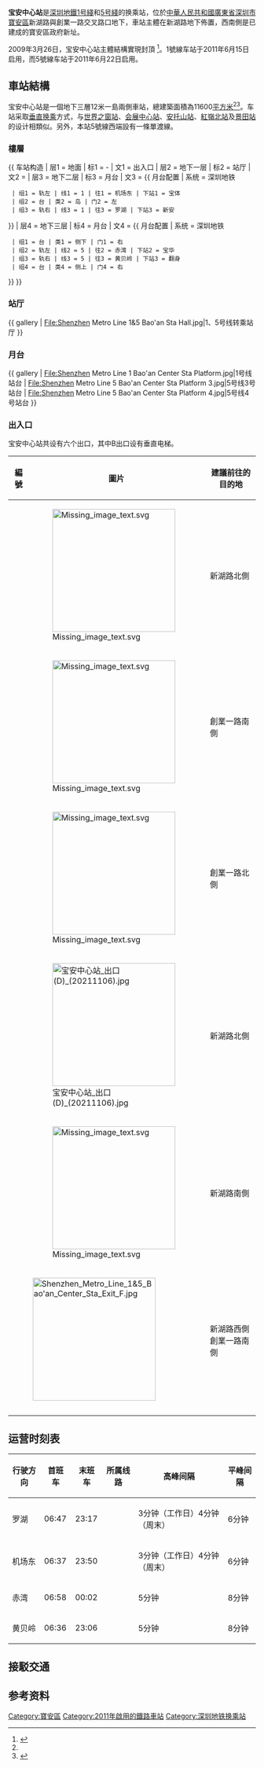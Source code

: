 {{noteTA
|G1=Transport
|G2=Railway
|G3=Unit
}}
{{Pathnav|深圳地鐵}}
{{Infobox station
|name = 宝安中心
|eng_name = Bao'an Center
|livery= #41bd0a
|namecolour=
|image = Shenzhen Metro Line 1 Bao'an Center Sta Platform.jpg
|caption = 宝安中心站1號線月台
|country = {{PRC}}
|borough = [[廣東省|廣東省]][[深圳市|深圳市]][[寶安區|寶安區]]
|address = 新湖路與創業一路交叉路口下方
|coordinates={{coord|22|33|27.4|N|113|52|56.4|E|type:railwaystation}}
|colour = {{colorbox|#41bd0a}} 翠綠色
|line ={{深圳地鐵|1|sl}}<br/>{{深圳地鐵|5|sl}}
|platform = {{深圳地鐵|1|s}}：1個[[島式月台|島式月台]]<br/>{{深圳地鐵|5|s}}：2個[[側式月台|側式月台]]
|exits = 6個
|hours =
|opened = {{深圳地鐵|1|s}}：2011年6月15日 <br>{{深圳地鐵|5|s}}：2011年6月22日
|services= {{Adjacent stations|system=Shenzhen Metro |line1=1|left1=寶體|right1=新安
|line2=5|left2=翻身|right2=寶華|to-left2=黃貝嶺|to-right2=赤灣}}|
|structure = [[地下車站|地下車站]]
|linecolour = {{深圳地铁色彩|1}}
|linecolour2 = {{深圳地铁色彩|5}}
| route_map ={{BS-map|inline=yes|legend=no|map-title='''B2'''|map=
\\\\utSTRf!~MFADEg\utSTRg!~MFADEg~~{{RoutemapRoute|Licon=U|{{站|宝体}}}}
\\\\utSTR+BSl\utSTR+BSr!~num1r
\\\\utSTR+BSl!~num2l\utSTR+BSr
\\\\\utSTRf!~MFADEf\utSTRg!~MFADEf\~~{{RoutemapRoute|Licon=D|{{站|新安}}}}
|map2-title=B3
|map2=
\\\\utSTRf!~MFADEg\utSTRg!~MFADEg~~{{RoutemapRoute|Licon=U|{{站|翻身}}}}
\\\\utABZg2\utSTR!~utSTRc3
\\\\utSTR!~utSTRc1\utABZg+4
\\\\utSTR+BSr\utSTR+BSl!~num2l
\\\\utSTR+BSr!~num1r\utSTR+BSl
\\\\utSTRf!~MFADEf\utSTRg!~MFADEf~~{{RoutemapRoute|Licon=D|{{站|宝华}}}}
}}}}

'''宝安中心站'''是[[深圳地鐵|深圳地鐵]][[深圳地鐵1号綫|1号綫]]和[[深圳地鐵5号綫|5号綫]]的换乘站，位於[[中華人民共和國|中華人民共和國]][[廣東省|廣東省]][[深圳市|深圳市]][[寶安區|寶安區]]新湖路與創業一路交叉路口地下，車站主體在新湖路地下佈置，西南側是已建成的寶安區政府新址。

2009年3月26日，宝安中心站主體結構實現封頂<!-- （與坪洲站第一個封頂相矛盾），為[[深圳地鐵1号綫|1号綫]]續建段第一個實現主體結構封頂的地下車站 --><ref name="finish">{{cite news|url=http://news.sznews.com/content/2009-03/26/content_3657613.htm|title=地铁一号线（罗宝线）续建段宝安中心站封顶|archive-url=https://web.archive.org/web/20090330234515/http://news.sznews.com/content/2009-03/26/content_3657613.htm|archive-date=2009-03-30|publisher=深圳新聞網|date=2009-03-26|author=申文峰|newspaper=[[深圳晚报|深圳晚报]]|location=[[深圳|深圳]]|language=zh-hans|accessdate=2009-03-27|dead-url=yes}}</ref>。1號線车站于2011年6月15日启用，而5號線车站于2011年6月22日启用。

==車站結構==
宝安中心站是一個地下三層12米一島兩側車站，總建築面積為11600[[平方米|平方米]]<ref name="finish"/><ref>{{Cite web |url=http://www.szmc.net/02constuction/pop.jsp?infoID=401 |title=1号线(罗宝线)续建站点简介 |access-date=2008-08-10 |archive-date=2008-09-25 |archive-url=https://web.archive.org/web/20080925111100/http://www.szmc.net/02constuction/pop.jsp?infoID=401 |dead-url=yes }}</ref>。车站采取[[换乘站#垂直换乘|垂直换乘]]方式，与[[世界之窗站|世界之窗站]]、[[會展中心站_(深圳)|会展中心站]]、[[安托山站|安托山站]]、[[紅嶺北站|紅嶺北站]]及[[景田站|景田站]]的设计相類似。另外，本站5號線西端設有一條單渡線。
===樓層===
{{ 车站构造
| 层1 = 地面 | 标1 = -
| 文1 = 出入口
| 层2 = 地下一层 | 标2 = 站厅
| 文2 = {{spml|站厅|售票机}}
| 层3 = 地下二层 | 标3 = 月台
| 文3 = {{ 月台配置 | 系统 = 深圳地铁
  | 组1 = 轨左 | 线1 = 1 | 往1 = 机场东 | 下站1 = 宝体
  | 组2 = 台 | 类2 = 岛 | 门2 = 左
  | 组3 = 轨右 | 线3 = 1 | 往3 = 罗湖 | 下站3 = 新安
}}
| 层4 = 地下三层 | 标4 = 月台
| 文4 = {{ 月台配置 | 系统 = 深圳地铁
  | 组1 = 台 | 类1 = 侧下 | 门1 = 右
  | 组2 = 轨左 | 线2 = 5 | 往2 = 赤湾 | 下站2 = 宝华
  | 组3 = 轨右 | 线3 = 5 | 往3 = 黄贝岭 | 下站3 = 翻身
  | 组4 = 台 | 类4 = 侧上 | 门4 = 右
}}
}}

===站厅===
{{ gallery 
| File:Shenzhen Metro Line 1&5 Bao'an Sta Hall.jpg|1、5号线转乘站厅
}}
===月台===
{{ gallery 
| File:Shenzhen Metro Line 1 Bao'an Center Sta Platform.jpg|1号线站台
| File:Shenzhen Metro Line 5 Bao'an Center Sta Platform 3.jpg|5号线3号站台
| File:Shenzhen Metro Line 5 Bao'an Center Sta Platform 4.jpg|5号线4号站台
}}
===出入口===
宝安中心站共设有六个出口，其中B出口设有垂直电梯。
{| class="wikitable"
! 編號 
! 圖片 
! 建議前往的目的地
|-
| {{港鐵出口|A|附=盲}} 
| [[File:Missing_image_text.svg|250px]] 
| 新湖路北側
|-
| {{港鐵出口|B|附=盲升}} 
| [[File:Missing_image_text.svg|250px]] 
| 創業一路南側
|-
| {{港鐵出口|C|附=盲}} 
| [[File:Missing_image_text.svg|250px]] 
| 創業一路北側
|-
| {{港鐵出口|D|附=盲}} 
| [[File:宝安中心站_出口(D)_(20211106).jpg|250px]] 
| 新湖路北側
|-
| {{港鐵出口|E|附=盲}} 
| [[File:Missing_image_text.svg|250px]] 
| 新湖路南側
|-
| {{港鐵出口|F|附=盲}} 
| [[File:Shenzhen_Metro_Line_1&5_Bao'an_Center_Sta_Exit_F.jpg|250px]]  
| 新湖路西側<br>創業一路南側
|-
| bgcolor="#EEEEEE" colspan=3 | {{港鐵出口|註=盲升}}
|}

==运营时刻表==
{| class="wikitable"
|-
! 行驶方向 !! 首班车 !! 末班车 !! 所属线路 !! 高峰间隔 !! 平峰间隔
|-
|罗湖 || 06:47 || 23:17 || {{深圳地鐵|1|c}} || 3分钟（工作日）4分钟（周末）|| 6分钟
|-
|机场东 || 06:37 || 23:50 || {{深圳地鐵|1|c}} || 3分钟（工作日）4分钟（周末） || 6分钟
|-
|赤湾 || 06:58 || 00:02 || {{深圳地鐵|5|c}} || 5分钟 || 8分钟
|-
|黄贝岭 || 06:36 || 23:06 || {{深圳地鐵|5|c}} || 5分钟 || 8分钟
|}
==接駁交通==
{{深圳巴士路线列表|header=宝安中心站|B826|M157|M350|M375|M376|M377|M470|M550|西湾公园假日观光1}}
{{深圳巴士路线列表|header=宝安中心站②|M375|M376|M377|M379|M473|西湾公园假日观光1}}

==参考资料==
{{Reflist}}
{{深圳地鐵1號線車站}}
{{深圳地鐵5號線車站}}
{{深圳地鐵車站列表|SZM}}

[[Category:寶安區|Category:寶安區]]
[[Category:2011年啟用的鐵路車站|Category:2011年啟用的鐵路車站]]
[[Category:深圳地铁换乘站|Category:深圳地铁换乘站]]